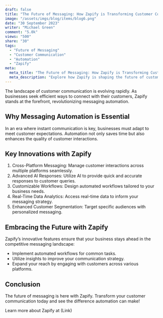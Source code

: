 ```yaml
---
draft: false
title: "The Future of Messaging: How Zapify is Transforming Customer Communication"
image: "/assets/imgs/blog/items/blog6.png"
date: "30 September 2023"
writer: "Michael Green"
comment: "5.0k"
views: "500"
share: "30"
tags:
  - "Future of Messaging"
  - "Customer Communication"
  - "Automation"
  - "Zapify"
meta:
  meta_title: "The Future of Messaging: How Zapify is Transforming Customer Communication"
  meta_description: "Explore how Zapify is shaping the future of customer communication with its innovative messaging automation solutions."
---
```


The landscape of customer communication is evolving rapidly. As businesses seek efficient ways to connect with their customers, Zapify stands at the forefront, revolutionizing messaging automation.

<H2>Why Messaging Automation is Essential</H2>

In an era where instant communication is key, businesses must adapt to meet customer expectations. Automation not only saves time but also enhances the quality of customer interactions.

<H2>Key Innovations with Zapify</H2>

<ol>
  <li>
    Cross-Platform Messaging: Manage customer interactions across multiple
    platforms seamlessly.
  </li>
  <li>
    Advanced AI Responses: Utilize AI to provide quick and accurate responses to
    customer queries.
  </li>
  <li>
    Customizable Workflows: Design automated workflows tailored to your business
    needs.
  </li>
  <li>
    Real-Time Data Analytics: Access real-time data to inform your messaging
    strategy.
  </li>
  <li>
    Enhanced Customer Segmentation: Target specific audiences with personalized
    messaging.
  </li>
</ol>

<Quote
  text="With Zapify, our customer interactions have become more efficient and personalized."
  author="Samuel L., Business Owner"
/>

<H2>Embracing the Future with Zapify</H2>

Zapify’s innovative features ensure that your business stays ahead in the competitive messaging landscape:

<ul>
  <li>Implement automated workflows for common tasks.</li>
  <li>Utilize insights to improve your communication strategy.</li>
  <li>
    Expand your reach by engaging with customers across various platforms.
  </li>
</ul>

<H2>Conclusion</H2>

The future of messaging is here with Zapify. Transform your customer communication today and see the difference automation can make!

Learn more about Zapify at (Link)
